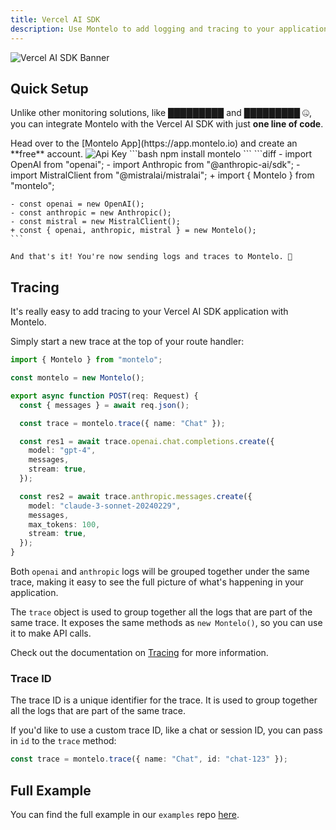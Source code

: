 ```yaml
---
title: Vercel AI SDK
description: Use Montelo to add logging and tracing to your applications built with the [Vercel AI SDK](https://sdk.vercel.ai/docs).
---
```


<Frame type="glass">
  <img src="/assets/guides/vercel-ai-sdk-banner.png" alt="Vercel AI SDK Banner"/>
</Frame>

## Quick Setup

Unlike other monitoring solutions, like █████████ and █████████ 🤐, you can integrate Montelo with the Vercel AI SDK with
just **one line of code**.

<Steps>
  <Step title="Create an account">
    Head over to the [Montelo App](https://app.montelo.io) and create an **free** account.
  </Step>
  <Step title="Get your API Key">
    <Frame type="glass">
      <img src="/assets/ApiKey.gif" alt="Api Key"/>
    </Frame>
  </Step>
  <Step title="Install the Montelo SDK">
    ```bash
    npm install montelo
    ```
  </Step>
  <Step title="Replace all LLM constructors with Montelo">
    ```diff
    - import OpenAI from "openai";
    - import Anthropic from "@anthropic-ai/sdk";
    - import MistralClient from "@mistralai/mistralai";
    + import { Montelo } from "montelo";

    - const openai = new OpenAI();
    - const anthropic = new Anthropic();
    - const mistral = new MistralClient();
    + const { openai, anthropic, mistral } = new Montelo();
    ```

    And that's it! You're now sending logs and traces to Montelo. 🎉
  </Step>
</Steps>


## Tracing

It's really easy to add tracing to your Vercel AI SDK application with Montelo.

Simply start a new trace at the top of your route handler:

```typescript api/chat/route.ts
import { Montelo } from "montelo";

const montelo = new Montelo();

export async function POST(req: Request) {
  const { messages } = await req.json();

  const trace = montelo.trace({ name: "Chat" });

  const res1 = await trace.openai.chat.completions.create({
    model: "gpt-4",
    messages,
    stream: true,
  });

  const res2 = await trace.anthropic.messages.create({
    model: "claude-3-sonnet-20240229",
    messages,
    max_tokens: 100,
    stream: true,
  });
}
```

Both `openai` and `anthropic` logs will be grouped together under the same trace, making it easy to see the full picture
of what's happening in your application.

The `trace` object is used to group together all the logs that are part of the same trace. It exposes the same methods as
`new Montelo()`, so you can use it to make API calls.

Check out the documentation on [Tracing](docs/traces/traces) for more information.

### Trace ID

The trace ID is a unique identifier for the trace. It is used to group together all the logs that are part of the same trace.

If you'd like to use a custom trace ID, like a chat or session ID, you can pass in `id` to the `trace` method:

```typescript
const trace = montelo.trace({ name: "Chat", id: "chat-123" });
```

## Full Example

You can find the full example in our `examples` repo [here](https://github.com/montelo-org/examples/tree/main/nextjs/starter).
